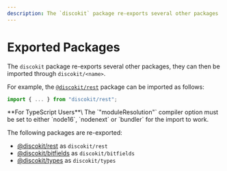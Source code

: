 ```yaml
---
description: The `discokit` package re-exports several other packages
---
```



# Exported Packages

The `discokit` package re-exports several other packages, they can then be imported
through `discokit/<name>`.

For example, the [`@discokit/rest`](/reference/discokit-rest) package
can be imported as follows:

```js
import { ... } from "discokit/rest";
```

<Callout>
  **For TypeScript Users**\ The `"moduleResolution"` compiler option must be set
  to either `node16`, `nodenext` or `bundler` for the import to work.
</Callout>

The following packages are re-exported:

- [@discokit/rest](/reference/discokit-rest) as `discokit/rest`
- [@discokit/bitfields](/reference/discokit-bitfields) as `discokit/bitfields`
- [@discokit/types](/reference/discokit-types) as `discokit/types`
